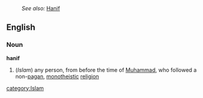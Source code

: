 :''See also:'' [[Hanif]]
==English==
===Noun===
{{wikipedia}}
'''hanif'''
#(''Islam'') any person, from before the time of [[Muhammad]], who followed a non-[[pagan]], [[monotheistic]] [[religion]]
[[category:Islam]]